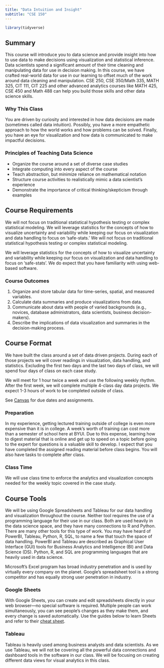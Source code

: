 ```yaml
---
title: "Data Intuition and Insight"
subtitle: "CSE 150"
---
```


```r
library(tidyverse)
```

## Summary

This course will introduce you to data science and provide insight into how to use data to make decisions using visualization and statistical inference. Data scientists spend a significant amount of their time cleaning and manipulating data for use in decision making. In this course, we have crafted real-world data for use in our learning to offset much of the work around data cleaning and manipulation. CSE 250, CSE 350/Math 335, MATH 325, CIT 111, CIT 225 and other advanced analytics courses like MATH 425, CSE 450 and Math 488 can help you build those skills and other data science skills.

### Why This Class

You are driven by curiosity and interested in how data decisions are made (sometimes called data intuition). Possibly, you have a more empathetic approach to how the world works and how problems can be solved. Finally, you have an eye for visualization and how data is communicated to make impactful decisions. 

### Principles of Teaching Data Science

* Organize the course around a set of diverse case studies
* Integrate computing into every aspect of the course
* Teach abstraction, but minimize reliance on mathematical notation
* Structure course activities to realistically mimic a data scientist’s experience
* Demonstrate the importance of critical thinking/skepticism through examples

## Course Requirements

We will not focus on traditional statistical hypothesis testing or complex statistical modeling. We will leverage statistics for the concepts of how to visualize uncertainty and variability while keeping our focus on visualization and data handling to focus on ‘safe-stats.’ We will not focus on traditional statistical hypothesis testing or complex statistical modeling.

We will leverage statistics for the concepts of how to visualize uncertainty and variability while keeping our focus on visualization and data handling to focus on ‘safe-stats’. We do expect that you have familiarity with using web-based software.

### Course Outcomes

1. Organize and store tabular data for time-series, spatial, and measured variables.
2. Calculate data summaries and produce visualizations from data.
3. Communicate about data with people of varied backgrounds (e.g., novices, database administrators, data scientists, business decision-makers).
4. Describe the implications of data visualization and summaries in the decision-making process.

## Course Format

We have built the class around a set of data driven projects. During each of those projects we will cover readings in visualzation, data handling, and statistics. Excluding the first two days and the last two days of class, we will spend four days of class on each case study.

We will meet for 1 hour twice a week and use the following weekly rhythm. After the first week, we will complete multiple 4-class day data projects. We expect 1-3 hours of work to be completed outside of class.

See [Canvas](https://byui.instructure.com/) for due dates and assignments. 

### Preparation

In my experience, getting lectured training outside of college is even more expensive than it is in college. A week’s worth of training can cost more than a semester of school here at BYUI. Due to this expense, learning how to digest material that is online and get up to speed on a topic before going to the expert for questions is a valuable skill to develop. I expect that you have completed the assigned reading material before class begins. You will also have tasks to complete after class.

### Class Time

We will use class time to enforce the analytics and visualization concepts needed for the weekly topic covered in the case study.

## Course Tools

We will be using Google Spreadsheets and Tableau for our data handling and visualization throughout the course. Neither tool requires the use of a programming language for their use in our class. Both are used heavily in the data science space, and they have many connections to R and Python. There are many other tools for this type of work. You may have heard of PowerBI, Tableau, Python, R, SQL, to name a few that touch the space of data handling. PowerBI and Tableau are described as Graphical User Interface (GUI) tools for Business Analytics and Intelligence (BI) and Data Science (DS). Python, R, and SQL are programming languages that are heavily used in data science.

Microsoft’s Excel program has broad industry penetration and is used by virtually every company on the planet. Google’s spreadsheet tool is a strong competitor and has equally strong user penetration in industry.

### Google Sheets

With Google Sheets, you can create and edit spreadsheets directly in your web browser—no special software is required. Multiple people can work simultaneously, you can see people’s changes as they make them, and every change is saved automatically. Use the guides below to learn Sheets and refer to their [cheat sheet](https://support.google.com/a/users/answer/9300022).

### Tableau

Tableau is heavily used among business analysts and data scientists. As we use Tableau, we will not be covering all the powerful data connections and dashboard tools in the software in our class. We will be focusing on creating different data views for visual analytics in this class. 